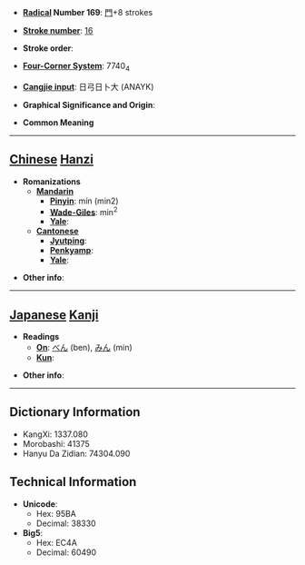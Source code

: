 * '''[[Wiktionary:Chinese radical index| Radical]] Number 169''': [[Wiktionary:Chinese radical index 門|門]]+8 strokes

* '''[[Wiktionary:Chinese total strokes index|Stroke number]]''': [[Wiktionary:Chinese total strokes index 16|16]]

* '''Stroke order''': 

* '''[[Wiktionary:Chinese four corner index|Four-Corner System]]''': 7740<sub>4</sub>

* '''[[Wiktionary:Chinese Cangjie index|Cangjie input]]''': 日弓日卜大 (ANAYK)

* '''Graphical Significance and Origin''': 

* '''Common Meaning'''

----

== [[Chinese]] [[Hanzi]] ==

* '''Romanizations'''
** '''[[Mandarin]]'''
*** '''[[Pinyin]]''': mín (min2)
*** '''[[Wade-Giles]]''': min<sup>2</sup>
*** '''[[Yale]]''': 
** '''[[Cantonese]]'''
*** '''[[Jyutping]]''':
*** '''[[Penkyamp]]''': 
*** '''[[Yale]]''': 

* '''Other info''': 

----

== [[Japanese]] [[Kanji]] ==

* '''Readings'''
** '''[[On]]''': [[べん]] (ben), [[みん]] (min)
** '''[[Kun]]''': 

* '''Other info''':  

----

== Dictionary Information ==

* KangXi: 1337.080
* Morobashi: 41375
* Hanyu Da Zidian: 74304.090

== Technical Information ==

* '''Unicode''':
** Hex: 95BA
** Decimal: 38330
* '''Big5''':
** Hex: EC4A
** Decimal: 60490